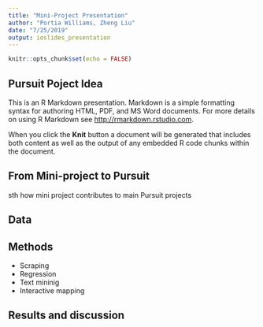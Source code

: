 ```yaml
---
title: "Mini-Project Presentation"
author: "Portia Williams, Zheng Liu"
date: "7/25/2019"
output: ioslides_presentation
---
```


```r
knitr::opts_chunk$set(echo = FALSE)
```

## Pursuit Poject Idea

This is an R Markdown presentation. Markdown is a simple formatting syntax for authoring HTML, PDF, and MS Word documents. For more details on using R Markdown see <http://rmarkdown.rstudio.com>.

When you click the **Knit** button a document will be generated that includes both content as well as the output of any embedded R code chunks within the document.

## From Mini-project to Pursuit

sth how mini project contributes to main Pursuit projects

## Data

## Methods
- Scraping
- Regression
- Text mininig
- Interactive mapping

## Results and discussion






